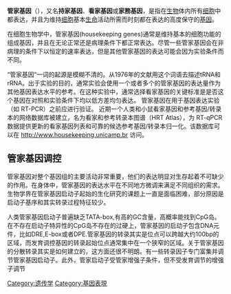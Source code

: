 {{NoteAT|G1=生命科学}}
{{article issues
|
{{Expand|time=2010-11-13T11:38:40+00:00}}
{{Expert|1=生命科学|time=2010-11-13T11:38:40+00:00}}
{{Unreferenced|time=2010-11-13T11:38:40+00:00}}
}}
'''管家基因'''（{{lang-en|'''housekeeping gene'''}}），又名'''持家基因'''、'''看家基因'''或'''家務基因'''，是指在[[生物|生物]]体内所有[[细胞|细胞]]中都表达，并且为维持[[细胞|细胞]]基本[[生命|生命]]活动所需而时刻都在表达的高度保守的[[基因|基因]]。

在细胞生物学中，管家基因(housekeeping genes)通常是维持基本的细胞功能的组成基因，并且在无论正常还是病理条件下都正常表达。尽管一些管家基因会在非病理的条件下以恒定的速率表达，但是其他管家基因的表达可能会因为实验条件而不同。

“管家基因“一词的起源是模糊不清的。从1976年的文献用这个词语去描述tRNA和rRNA。出于实验的目的，通常实验会使用一个或者多个的管家基因的表达量作为其他基因表达水平的参考。在这种实验中，通常选择看家基因的关键标准是是否这个基因在对照和实验条件下均以低方差均匀表达。  管家基因在用于基因表达实验（如 RT-PCR）之前应进行验证。  近期一个人类和小鼠看家基因和参考基因/转录本的网络数据库被建立，名为看家和参考转录本图谱（HRT Atlas），为 RT-qPCR 数据提供更新的看家基因列表和可靠的候选参考基因/转录本归一化。该数据库可以在 http://www.housekeeping.unicamp.br 访问。

==管家基因调控==
管家基因对整个基因组的主要活动非常重要，他们的表达明显对生存起着不可缺少的作用。在身体中，管家基因的表达水平在不同地方微调来满足不同组织的需求。生物学界在管家基因启动子起始的生化研究的课题上一直是面临困难，部分原因是启动子基序和其实转录过程特征较少。

人类管家基因启动子普遍缺乏TATA-box,有高的GC含量，高概率能找到CpG岛。在不存在启动子特异性的CpG岛不存在的过硬上，管家基因的启动子包含DNA元件，比如DRE,E-box或者DPE.管家基因的转录其实是位点可以跨越大约100bp的区域，而发育调控基因的转录起始位点通常集中在一个狭窄的区域。关于管家基因的分散转录其实是如何建立的，这方面还很不明朗。有一些转录因子专门富集并调节管家基因启动子。此外，管家启动子受管家增强子条件，但不受发育调节的增强子调节
[[Category:遗传学|Category:遗传学]]
[[Category:基因表現|Category:基因表現]]
{{biology-stub}}